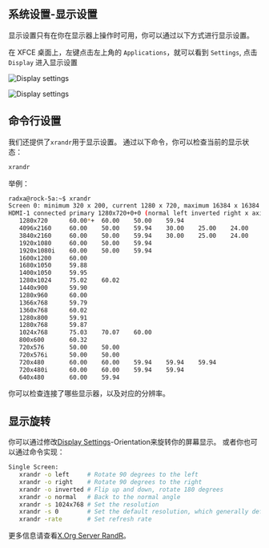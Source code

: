 ## 系统设置-显示设置

显示设置只有在你在显示器上操作时可用，你可以通过以下方式进行显示设置。

在 XFCE 桌面上，左键点击左上角的 `Applications`，就可以看到 `Settings`, 点击 `Display` 进入显示设置

![Display settings](/img/zero/zero3/radxa-display-xfce-1.webp)

![Display settings](/img/zero/zero3/radxa-display-xfce-2.webp)

## 命令行设置

我们还提供了`xrandr`用于显示设置。
通过以下命令，你可以检查当前的显示状态：

```bash
xrandr
```

举例：

```bash
radxa@rock-5a:~$ xrandr
Screen 0: minimum 320 x 200, current 1280 x 720, maximum 16384 x 16384
HDMI-1 connected primary 1280x720+0+0 (normal left inverted right x axis y axis) 0mm x 0mm
   1280x720      60.00*+  60.00    50.00    59.94
   4096x2160     60.00    50.00    59.94    30.00    25.00    24.00    29.97    23.98
   3840x2160     60.00    50.00    59.94    30.00    25.00    24.00    29.97    23.98
   1920x1080     60.00    50.00    59.94
   1920x1080i    60.00    50.00    59.94
   1600x1200     60.00
   1680x1050     59.88
   1400x1050     59.95
   1280x1024     75.02    60.02
   1440x900      59.90
   1280x960      60.00
   1366x768      59.79
   1360x768      60.02
   1280x800      59.91
   1280x768      59.87
   1024x768      75.03    70.07    60.00
   800x600       60.32
   720x576       50.00    50.00
   720x576i      50.00    50.00
   720x480       60.00    60.00    59.94    59.94    59.94
   720x480i      60.00    60.00    59.94    59.94
   640x480       60.00    59.94
```

你可以检查连接了哪些显示器，以及对应的分辨率。

## 显示旋转

你可以通过修改[Display Settings](display#system-settings-display-settings)-Orientation来旋转你的屏幕显示。
或者你也可以通过命令实现：

```bash
Single Screen:
   xrandr -o left     # Rotate 90 degrees to the left
   xrandr -o right    # Rotate 90 degrees to the right
   xrandr -o inverted # Flip up and down, rotate 180 degrees
   xrandr -o normal   # Back to the normal angle
   xrandr -s 1024x768 # Set the resolution
   xrandr -s 0        # Set the default resolution, which generally defaults to the highest resolution
   xrandr -rate       # Set refresh rate
```

更多信息请查看[X.Org Server RandR](https://en.wikipedia.org/wiki/X.Org_Server#Other_DDX_components)。
